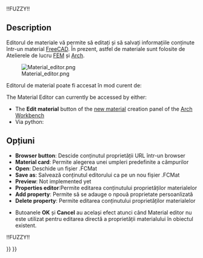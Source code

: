<languages/>

!!FUZZY!!{{Docnav/ro
|[[FEM_MaterialMechanicalNonlinear|Nonlinear mechanical material]]
|[[FEM_ElementGeometry1D|Beam cross section]]
|[[FEM_Workbench|FEM]]
|IconL=FEM_MaterialMechanicalNonlinear.png
|IconC=Workbench_FEM.svg
|IconR=FEM_ElementGeometry1D.png
}}

{{VeryImportantMessage|THIS VERSION OF THE COMMAND IS OBSOLETE<br>
It was changed in {{VersionPlus|1.0}} and accesses [[Material_Edit|Material Edit]].}}

<div class="mw-translate-fuzzy">
{{GuiCommand/ro
|Name=FEM MaterialEditor
|Name/ro=Material editor
|MenuLocation=Model → Material → Material editor
|Workbenches=[[FEM_Workbench|FEM]], [[Arch_Workbench|Arch]]
|Shortcut=
|SeeAlso=[[FEM_tutorial|FEM tutorial]]
}}
</div>

==Description==

<div class="mw-translate-fuzzy">
Editorul de materiale vă permite să editați și să salvați informațiile conținute într-un material [[Material|FreeCAD]]. În prezent, astfel de materiale sunt folosite de Atelierele de lucru [[FEM Workbench|FEM]] și [[Arch Workbench|Arch]].
</div>

[[Image:Material editor.png]]

<span id="Usage"></span>
Editorul de material poate fi accesat în mod curent de: 

The Material Editor can currently be accessed by either:

<div class="mw-translate-fuzzy">
* The '''Edit material''' button of the [[Arch SetMaterial|new material]] creation panel of the [[Arch_Workbench/ro|Arch Workbench]]
* Via python:
</div>

<span id="Options"></span>
== Opțiuni ==

* '''Browser button''': Descide conținutul proprietății URL într-un browser
* '''Material card''':  Permite alegerea unei umpleri predefinite a câmpurilor
* '''Open''': Deschide un fișier .FCMat 
* '''Save as''': Salvează conținutul editorului ca pe un nou fișier .FCMat 
* '''Preview''':  Not implemented yet
* '''Properties editor''':Permite editarea conținutului proprietăților materialelor
* '''Add property''': Permite să se adauge o npouă proprietate persoanlizată
* '''Delete property''': Permite editarea conținutului proprietăților materialelor

<span id="Notes"></span>
{{Arch Tools navi/ro}}

* Butoanele '''OK''' și '''Cancel''' au același efect atunci când Material editor nu este utilizat pentru editarea directă a proprietății materialului  în obiectul existent.


!!FUZZY!!{{Docnav/ro
|[[FEM_MaterialMechanicalNonlinear|Nonlinear mechanical material]]
|[[FEM_ElementGeometry1D|Beam cross section]]
|[[FEM_Workbench|FEM]]
|IconL=FEM_MaterialMechanicalNonlinear.png
|IconC=Workbench_FEM.svg
|IconR=FEM_ElementGeometry1D.png
}}

{{FEM_Tools_navi{{#translation:}}}}
{{Userdocnavi{{#translation:}}}}